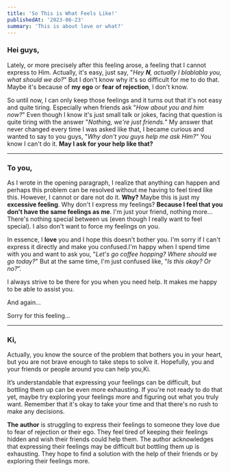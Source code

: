 ```yaml
---
title: 'So This is What Feels Like!'
publishedAt: '2023-06-23'
summary: 'This is about love or what?'
---
```



### Hei guys,

Lately, or more precisely after this feeling arose, a feeling that I cannot express to Him. Actually, it's easy, just say, "*Hey **N**, actually I blablabla you, what should we do?*" But I don't know why it's so difficult for me to do that. Maybe it's because of **my ego** or **fear of rejection**, I don't know.

So until now, I can only keep those feelings and it turns out that it's not easy and quite tiring. Especially when friends ask "*How about you and him now?*" Even though I know it's just small talk or jokes, facing that question is quite tiring with the answer "*Nothing, we're just friends.*" My answer that never changed every time I was asked like that, I became curious and wanted to say to you guys, "*Why don't you guys help me ask Him?*" You know I can't do it. **May I ask for your help like that?**

---

### To you,

As I wrote in the opening paragraph, I realize that anything can happen and perhaps this problem can be resolved without me having to feel tired like this. However, I cannot or dare not do it. **Why?** Maybe this is just my **excessive feeling**. Why don't I express my feelings? **Because I feel that you don't have the same feelings as me**. I'm just your friend, nothing more... There's nothing special between us (even though I really want to feel special). I also don't want to force my feelings on you.

In essence, I **love** you and I hope this doesn't bother you. I'm sorry if I can't express it directly and make you confused.I'm happy when I spend time with you and want to ask you, "*Let's go coffee hopping? Where should we go today?*" But at the same time, I'm just confused like, "*Is this okay? Or no?*”.

I always strive to be there for you when you need help. It makes me happy to be able to assist you.

And again…

Sorry for this feeling…

---

### Ki,

Actually, you know the source of the problem that bothers you in your heart, but you are not brave enough to take steps to solve it. Hopefully, you and your friends or people around you can help you,Ki.

It’s understandable that expressing your feelings can be difficult, but bottling them up can be even more exhausting. If you're not ready to do that yet, maybe try exploring your feelings more and figuring out what you truly want. Remember that it's okay to take your time and that there's no rush to make any decisions.

<Penting emoji="💔">

**The author** is struggling to express their feelings to someone they love due to fear of rejection or their ego. They feel tired of keeping their feelings hidden and wish their friends could help them. The author acknowledges that expressing their feelings may be difficult but bottling them up is exhausting. They hope to find a solution with the help of their friends or by exploring their feelings more.

</Penting>